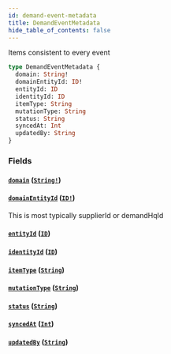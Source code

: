 ```yaml
---
id: demand-event-metadata
title: DemandEventMetadata
hide_table_of_contents: false
---
```



Items consistent to every event

```graphql
type DemandEventMetadata {
  domain: String!
  domainEntityId: ID!
  entityId: ID
  identityId: ID
  itemType: String
  mutationType: String
  status: String
  syncedAt: Int
  updatedBy: String
}
```


### Fields

#### [`domain`](#) ([`String!`](/developers/demandhq-apis/demand-api/graphql/reference/scalars/string))




#### [`domainEntityId`](#) ([`ID!`](/developers/demandhq-apis/demand-api/graphql/reference/scalars/id))

This is most typically supplierId or demandHqId


#### [`entityId`](#) ([`ID`](/developers/demandhq-apis/demand-api/graphql/reference/scalars/id))




#### [`identityId`](#) ([`ID`](/developers/demandhq-apis/demand-api/graphql/reference/scalars/id))




#### [`itemType`](#) ([`String`](/developers/demandhq-apis/demand-api/graphql/reference/scalars/string))




#### [`mutationType`](#) ([`String`](/developers/demandhq-apis/demand-api/graphql/reference/scalars/string))




#### [`status`](#) ([`String`](/developers/demandhq-apis/demand-api/graphql/reference/scalars/string))




#### [`syncedAt`](#) ([`Int`](/developers/demandhq-apis/demand-api/graphql/reference/scalars/int))




#### [`updatedBy`](#) ([`String`](/developers/demandhq-apis/demand-api/graphql/reference/scalars/string))






